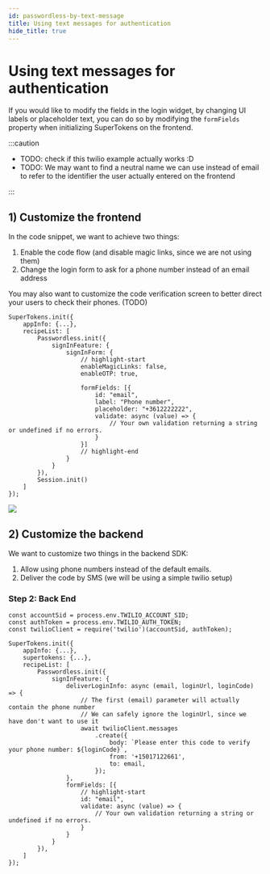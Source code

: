 ```yaml
---
id: passwordless-by-text-message
title: Using text messages for authentication
hide_title: true
---
```



# Using text messages for authentication

If you would like to modify the fields in the login widget, by changing UI labels or placeholder text, you can do so by modifying the `formFields` property when initializing SuperTokens on the frontend.

:::caution

* TODO: check if this twilio example actually works :D
* TODO: We may want to find a neutral name we can use instead of email to refer to the identifier the user actually entered on the frontend

:::

## 1) Customize the frontend

In the code snippet, we want to achieve two things:
1. Enable the code flow (and disable magic links, since we are not using them)
2. Change the login form to ask for a phone number instead of an email address

You may also want to customize the code verification screen to better direct your users to check their phones. (TODO)

<FrontendSDKTabs>
<TabItem value="reactjs">

```tsx
SuperTokens.init({
    appInfo: {...},
    recipeList: [
        Passwordless.init({
            signInFeature: {
                signInForm: {
                    // highlight-start
                    enableMagicLinks: false,
                    enableOTP: true,

                    formFields: [{
                        id: "email",
                        label: "Phone number",
                        placeholder: "+3612222222",
                        validate: async (value) => {
                            // Your own validation returning a string or undefined if no errors.
                        }
                    }]
                    // highlight-end
                }
            }
        }),
        Session.init()
    ]
});
```
</TabItem>
</FrontendSDKTabs>

<img src="/img/passwordless/modified-formfields.png" />

## 2) Customize the backend

We want to customize two things in the backend SDK:

1. Allow using phone numbers instead of the default emails.
2. Deliver the code by SMS (we will be using a simple twilio setup)


### Step 2: Back End 

<BackendSDKTabs>
<TabItem value="nodejs">

```tsx
const accountSid = process.env.TWILIO_ACCOUNT_SID;
const authToken = process.env.TWILIO_AUTH_TOKEN;
const twilioClient = require('twilio')(accountSid, authToken);

SuperTokens.init({
    appInfo: {...},
    supertokens: {...},
    recipeList: [
        Passwordless.init({
            signInFeature: {
                deliverLoginInfo: async (email, loginUrl, loginCode) => {
                    // The first (email) parameter will actually contain the phone number
                    // We can safely ignore the loginUrl, since we have don't want to use it
                    await twilioClient.messages
                        .create({
                            body: `Please enter this code to verify your phone number: ${loginCode}`,
                            from: '+15017122661',
                            to: email,
                        });
                },
                formFields: [{
                    // highlight-start
                    id: "email",
                    validate: async (value) => {
                        // Your own validation returning a string or undefined if no errors.
                    }
                }
            }
        }),
    ]
});
```
</TabItem>
</BackendSDKTabs>